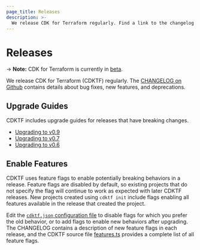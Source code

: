 ```yaml
---
page_title: Releases
description: >-
  We release CDK for Terraform regularly. Find a link to the changelog and upgrade guides. Use feature flags to enable new behaviors.
---
```


# Releases

-> **Note:** CDK for Terraform is currently in [beta](#project-maturity-and-production-readiness).

We release CDK for Terraform (CDKTF) regularly. The [CHANGELOG on Github](https://github.com/hashicorp-broken-link/terraform-cdk/blob/main/CHANGELOG.md) contains details about bug fixes, new features, and deprecations.

## Upgrade Guides

CDKTF includes upgrade guides for releases that have breaking changes.

- [Upgrading to v0.9](/cdktf/release/upgrade-guide-v0-9)
- [Upgrading to v0.7](/cdktf/release/upgrade-guide-v0-7)
- [Upgrading to v0.6](/cdktf/release/upgrade-guide-v0-6)

## Enable Features

CDKTF uses feature flags to enable potentially breaking behaviors in a release. Feature flags are disabled by default, so existing projects that do not specify the flag will continue to work as expected with later CDKTF releases. New projects created using `cdktf init` include flags enabling all features available in the release that created the project.

Edit the [`cdktf.json` configuration file](/cdktf/create-and-deploy/configuration-file#enable-features) to disable flags for which you prefer the old behavior, or to add flags to enable new behaviors after upgrading. The CHANGELOG contains a description of new feature flags in each release, and the CDKTF source file [features.ts](https://github.com/hashicorp-broken-link/terraform-cdk/blob/main/packages/cdktf/lib/features.ts) provides a complete list of all feature flags.
